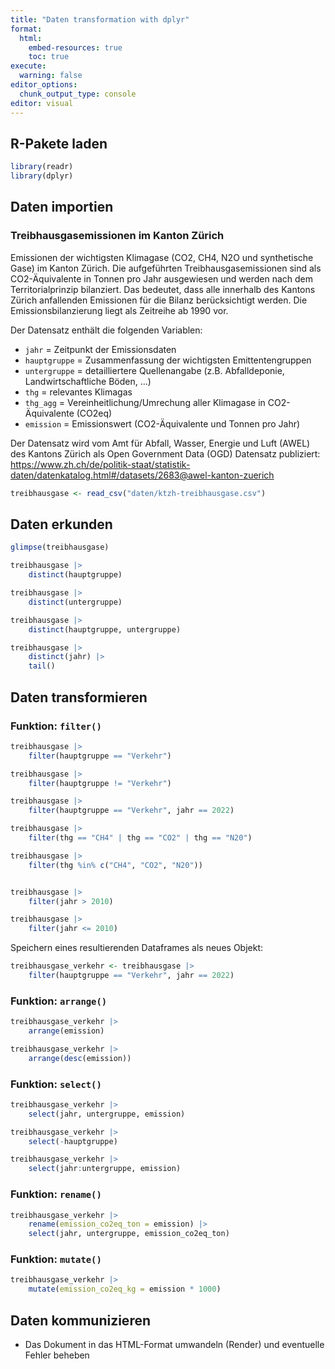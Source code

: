 ```yaml
---
title: "Daten transformation with dplyr"
format:
  html:
    embed-resources: true
    toc: true
execute:
  warning: false
editor_options: 
  chunk_output_type: console
editor: visual
---
```


## R-Pakete laden

```r
library(readr)
library(dplyr)
```

## Daten importien

### Treibhausgasemissionen im Kanton Zürich

Emissionen der wichtigsten Klimagase (CO2, CH4, N2O und synthetische Gase) im Kanton Zürich. Die aufgeführten Treibhausgasemissionen sind als CO2-Äquivalente in Tonnen pro Jahr ausgewiesen und werden nach dem Territorialprinzip bilanziert. Das bedeutet, dass alle innerhalb des Kantons Zürich anfallenden Emissionen für die Bilanz berücksichtigt werden. Die Emissionsbilanzierung liegt als Zeitreihe ab 1990 vor.

Der Datensatz enthält die folgenden Variablen:

-   `jahr` = Zeitpunkt der Emissionsdaten
-   `hauptgruppe` = Zusammenfassung der wichtigsten Emittentengruppen
-   `untergruppe` = detailliertere Quellenangabe (z.B. Abfalldeponie, Landwirtschaftliche Böden, ...)
-   `thg` = relevantes Klimagas
-   `thg_agg` = Vereinheitlichung/Umrechung aller Klimagase in CO2-Äquivalente (CO2eq)
-   `emission` = Emissionswert (CO2-Äquivalente und Tonnen pro Jahr)

Der Datensatz wird vom Amt für Abfall, Wasser, Energie und Luft (AWEL) des Kantons Zürich als Open Government Data (OGD) Datensatz publiziert: [https://www.zh.ch/de/politik-staat/statistik-daten/datenkatalog.html#/datasets/2683\@awel-kanton-zuerich](https://www.zh.ch/de/politik-staat/statistik-daten/datenkatalog.html#/datasets/2683@awel-kanton-zuerich)

```r
treibhausgase <- read_csv("daten/ktzh-treibhausgase.csv")
```

## Daten erkunden

```r

glimpse(treibhausgase)

treibhausgase |> 
    distinct(hauptgruppe)

treibhausgase |> 
    distinct(untergruppe)

treibhausgase |> 
    distinct(hauptgruppe, untergruppe)

treibhausgase |> 
    distinct(jahr) |> 
    tail()

```

## Daten transformieren

### Funktion: `filter()`

```r
treibhausgase |> 
    filter(hauptgruppe == "Verkehr")

treibhausgase |> 
    filter(hauptgruppe != "Verkehr")

treibhausgase |> 
    filter(hauptgruppe == "Verkehr", jahr == 2022)

treibhausgase |> 
    filter(thg == "CH4" | thg == "CO2" | thg == "N20")

treibhausgase |> 
    filter(thg %in% c("CH4", "CO2", "N20"))


treibhausgase |> 
    filter(jahr > 2010)

treibhausgase |> 
    filter(jahr <= 2010)
```

Speichern eines resultierenden Dataframes als neues Objekt:

```r
treibhausgase_verkehr <- treibhausgase |> 
    filter(hauptgruppe == "Verkehr", jahr == 2022) 
```

### Funktion: `arrange()`

```r

treibhausgase_verkehr |> 
    arrange(emission)

treibhausgase_verkehr |> 
    arrange(desc(emission))

```

### Funktion: `select()`

```r
treibhausgase_verkehr |> 
    select(jahr, untergruppe, emission)

treibhausgase_verkehr |> 
    select(-hauptgruppe)

treibhausgase_verkehr |> 
    select(jahr:untergruppe, emission)
```

### Funktion: `rename()`

```r
treibhausgase_verkehr |> 
    rename(emission_co2eq_ton = emission) |> 
    select(jahr, untergruppe, emission_co2eq_ton)
```

### Funktion: `mutate()`

```r
treibhausgase_verkehr |> 
    mutate(emission_co2eq_kg = emission * 1000) 
```

## Daten kommunizieren

-   Das Dokument in das HTML-Format umwandeln (Render) und eventuelle Fehler beheben

